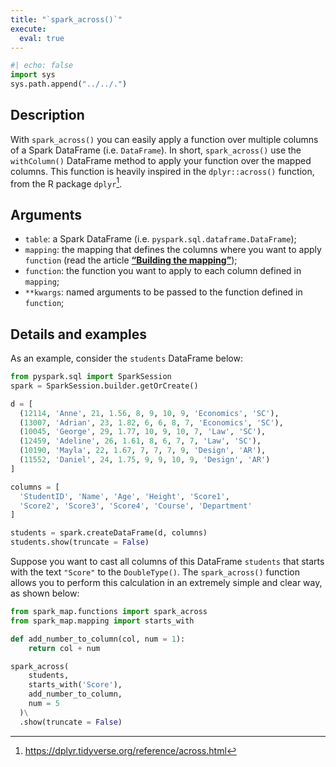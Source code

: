 ```yaml
---
title: "`spark_across()`"
execute:
  eval: true
---
```


```python
#| echo: false
import sys
sys.path.append("../../.")
```



## Description

With `spark_across()` you can easily apply a function over multiple columns of a Spark DataFrame (i.e. `DataFrame`). In short, `spark_across()` use the `withColumn()` DataFrame method to apply your function over the mapped columns. This function is heavily inspired in the `dplyr::across()` function, from the R package `dplyr`^[<https://dplyr.tidyverse.org/reference/across.html>].

## Arguments

- `table`: a Spark DataFrame (i.e. `pyspark.sql.dataframe.DataFrame`);
- `mapping`: the mapping that defines the columns where you want to apply `function` (read the article [**"Building the mapping"**](https://github.com/pedropark99/spark_map/blob/main/doc/english/articles/building-mapping.md));
- `function`: the function you want to apply to each column defined in `mapping`;
- `**kwargs`: named arguments to be passed to the function defined in `function`;


## Details and examples

As an example, consider the `students` DataFrame below:

```python
from pyspark.sql import SparkSession
spark = SparkSession.builder.getOrCreate()

d = [
  (12114, 'Anne', 21, 1.56, 8, 9, 10, 9, 'Economics', 'SC'),
  (13007, 'Adrian', 23, 1.82, 6, 6, 8, 7, 'Economics', 'SC'),
  (10045, 'George', 29, 1.77, 10, 9, 10, 7, 'Law', 'SC'),
  (12459, 'Adeline', 26, 1.61, 8, 6, 7, 7, 'Law', 'SC'),
  (10190, 'Mayla', 22, 1.67, 7, 7, 7, 9, 'Design', 'AR'),
  (11552, 'Daniel', 24, 1.75, 9, 9, 10, 9, 'Design', 'AR')
]

columns = [
  'StudentID', 'Name', 'Age', 'Height', 'Score1',
  'Score2', 'Score3', 'Score4', 'Course', 'Department'
]

students = spark.createDataFrame(d, columns)
students.show(truncate = False)
```



Suppose you want to cast all columns of this DataFrame `students` that starts with the text `"Score"` to the `DoubleType()`. The `spark_across()` function allows you to perform this calculation in an extremely simple and clear way, as shown below:

```python
from spark_map.functions import spark_across
from spark_map.mapping import starts_with

def add_number_to_column(col, num = 1):
    return col + num

spark_across(
    students,
    starts_with('Score'),
    add_number_to_column,
    num = 5
  )\
  .show(truncate = False)
```
